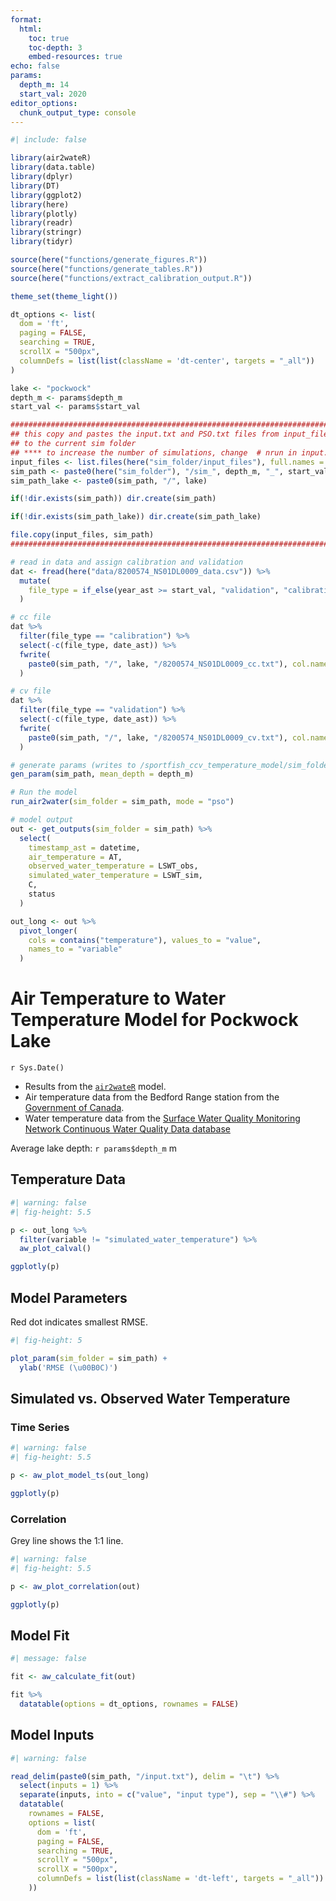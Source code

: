 ```yaml
---
format: 
  html:
    toc: true
    toc-depth: 3
    embed-resources: true
echo: false
params:
  depth_m: 14
  start_val: 2020
editor_options: 
  chunk_output_type: console
---
```


```r
#| include: false

library(air2wateR)
library(data.table)
library(dplyr)
library(DT)
library(ggplot2)
library(here)
library(plotly)
library(readr)
library(stringr)
library(tidyr)

source(here("functions/generate_figures.R"))
source(here("functions/generate_tables.R"))
source(here("functions/extract_calibration_output.R"))

theme_set(theme_light())

dt_options <- list(
  dom = 'ft',
  paging = FALSE,
  searching = TRUE,
  scrollX = "500px",
  columnDefs = list(list(className = 'dt-center', targets = "_all"))
)

lake <- "pockwock"
depth_m <- params$depth_m
start_val <- params$start_val

#########################################################################
## this copy and pastes the input.txt and PSO.txt files from input_files
## to the current sim folder
## **** to increase the number of simulations, change  # nrun in input.txt
input_files <- list.files(here("sim_folder/input_files"), full.names = TRUE)
sim_path <- paste0(here("sim_folder"), "/sim_", depth_m, "_", start_val)
sim_path_lake <- paste0(sim_path, "/", lake)

if(!dir.exists(sim_path)) dir.create(sim_path)

if(!dir.exists(sim_path_lake)) dir.create(sim_path_lake)

file.copy(input_files, sim_path)
########################################################################

# read in data and assign calibration and validation
dat <- fread(here("data/8200574_NS01DL0009_data.csv")) %>% 
  mutate(
    file_type = if_else(year_ast >= start_val, "validation", "calibration")
  )

# cc file
dat %>% 
  filter(file_type == "calibration") %>% 
  select(-c(file_type, date_ast)) %>% 
  fwrite(
    paste0(sim_path, "/", lake, "/8200574_NS01DL0009_cc.txt"), col.names = FALSE
  )

# cv file
dat %>% 
  filter(file_type == "validation") %>% 
  select(-c(file_type, date_ast)) %>% 
  fwrite(
    paste0(sim_path, "/", lake, "/8200574_NS01DL0009_cv.txt"), col.names = FALSE
  )

# generate params (writes to /sportfish_ccv_temperature_model/sim_folder/current_folder/lake/parameters.txt)
gen_param(sim_path, mean_depth = depth_m)

# Run the model
run_air2water(sim_folder = sim_path, mode = "pso")

# model output
out <- get_outputs(sim_folder = sim_path) %>% 
  select(
    timestamp_ast = datetime,
    air_temperature = AT,
    observed_water_temperature = LSWT_obs,
    simulated_water_temperature = LSWT_sim,
    C,
    status
  ) 

out_long <- out %>% 
  pivot_longer(
    cols = contains("temperature"), values_to = "value",
    names_to = "variable"
  )
```

# Air Temperature to Water Temperature Model for Pockwock Lake

`r Sys.Date()`

- Results from the [`air2wateR`](https://github.com/aemon-j/air2wateR) model.
- Air temperature data from the Bedford Range station from the [Government of Canada](https://collaboration.cmc.ec.gc.ca/cmc/climate/Get_More_Data_Plus_de_donnees).
- Water temperature data from the [Surface Water Quality Monitoring Network Continuous Water Quality Data database](https://data.novascotia.ca/Nature-and-Environment/Surface-Water-Quality-Monitoring-Network-Continuou/bkfi-mjgw/about_data)

Average lake depth: `r params$depth_m` m

## Temperature Data

```r
#| warning: false
#| fig-height: 5.5

p <- out_long %>% 
  filter(variable != "simulated_water_temperature") %>% 
  aw_plot_calval() 

ggplotly(p)
```


## Model Parameters

Red dot indicates smallest RMSE.

```r
#| fig-height: 5

plot_param(sim_folder = sim_path) +
  ylab('RMSE (\u00B0C)') 
```

## Simulated vs. Observed Water Temperature

::: panel-tabset 
### Time Series
```r
#| warning: false
#| fig-height: 5.5

p <- aw_plot_model_ts(out_long) 

ggplotly(p)
```

### Correlation

Grey line shows the 1:1 line.

```r
#| warning: false
#| fig-height: 5.5

p <- aw_plot_correlation(out)

ggplotly(p)
```
:::

::: panel-tabset 

## Model Fit

```r
#| message: false

fit <- aw_calculate_fit(out) 

fit %>% 
  datatable(options = dt_options, rownames = FALSE)

```

## Model Inputs

```r
#| warning: false

read_delim(paste0(sim_path, "/input.txt"), delim = "\t") %>% 
  select(inputs = 1) %>% 
  separate(inputs, into = c("value", "input type"), sep = "\\#") %>% 
  datatable(
    rownames = FALSE,
    options = list(
      dom = 'ft',
      paging = FALSE,
      searching = TRUE,
      scrollY = "500px",
      scrollX = "500px",
      columnDefs = list(list(className = 'dt-left', targets = "_all"))
    ))
```
:::
